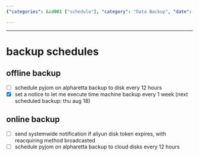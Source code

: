 ```yaml
---
{"categories": &id001 ["schedule"], "category": "Data Backup", "date": "2023-12-22 23:52:59", "description": "The article discusses backup schedules for a system, covering both offline backups to disk and online backups to cloud disks. It also provides guidance on setting up notification systems and determining timetables for regular intervals of execution.", "tags": *id001, "title": "backup schedules"}

---
```


------

# backup schedules

## offline backup
- [ ] schedule pyjom on alpharetta backup to disk every 12 hours
- [x] set a notice to let me execute time machine backup every 1 week (next scheduled backup: thu aug 18)

## online backup
- [ ] send systemwide notification if aliyun disk token expires, with reacquiring method broadcasted
- [ ] schedule pyjom on alpharetta backup to cloud disks every 12 hours

